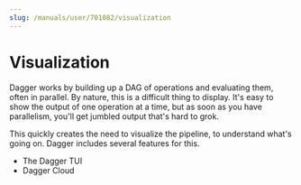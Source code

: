 ```yaml
---
slug: /manuals/user/701082/visualization
---
```


# Visualization

Dagger works by building up a DAG of operations and evaluating them, often in parallel. By nature, this is a difficult thing to display. It's easy to show the output of one operation at a time, but as soon as you have parallelism, you'll get jumbled output that's hard to grok.

This quickly creates the need to visualize the pipeline, to understand what's going on. Dagger includes several features for this.

- The Dagger TUI
- Dagger Cloud
